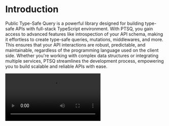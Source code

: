 
# Introduction

Public Type-Safe Query is a powerful library designed for building type-safe APIs with full-stack TypeScript environment.
With PTSQ, you gain access to advanced features like introspection of your API schema, making it effortless to create type-safe queries, mutations, middlewares, and more.
This ensures that your API interactions are robust, predictable, and maintainable, regardless of the programming language used on the client side.
Whether you're working with complex data structures or integrating multiple services, PTSQ streamlines the development process, empowering you to build scalable and reliable APIs with ease.

<Video src="/assets/server-client.mp4" />

## Motivation

Both [tRPC](https://trpc.io/) and [GraphQL](https://graphql.org/) offer compelling features for building type-safe backends, but each has its limitations. While tRPC provides type safety, it lacks schema introspection, making it unsuitable for creating type-safe open APIs. Conversely, GraphQL offers schema introspection, enabling type-safe open APIs, but setting up projects and writing resolvers can be complex.

This library, however, bridges the gap between these two worlds by combining the best features of both approaches. It provides the type safety of tRPC while also offering schema introspection capabilities akin to GraphQL. With this library, developers can enjoy the ease of use and simplicity of tRPC while benefiting from the flexibility and openness of GraphQL's schema introspection, resulting in a powerful and versatile solution for building type-safe APIs.

## Requirements

You have to enable `strictNullChecks` or use `strict` mode which includes `strictNullChecks`. Otherwise Typebox cannot correctly infer the types of your schemas.

```json copy filename="tsconfig.json"
{
  "$schema": "https://json.schemastore.org/tsconfig",
  //...
  "compilerOptions": {
    "strictNullChecks": true // <- must be true
    //...
  }
  //...
}
```
